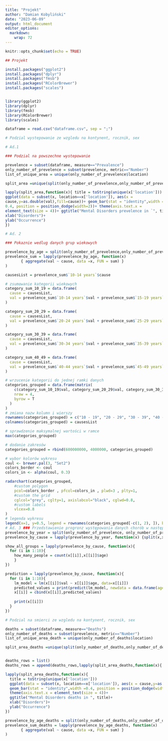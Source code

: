 ```yaml
---
title: "Projekt"
author: "Damian Kobyliński"
date: "2023-06-09"
output: html_document
editor_options: 
  markdown: 
    wrap: 72
---
```


```r
knitr::opts_chunk$set(echo = TRUE)
```

```r
## Projekt

install.packages("ggplot2")
install.packages("dplyr")
install.packages("fmsb")
install.packages("RColorBrewer")
install.packages("scales")


library(ggplot2)
library(dplyr)
library(fmsb)
library(RColorBrewer)
library(scales)

dataframe = read.csv("dataframe.csv", sep = ";")

# Podzial wystepowanie ze wzgledu na kontynent, rocznik, sex

# Ad.1

### Podzial na powszechne wystepowanie

prevelence = subset(dataframe, measure=="Prevalence")
only_number_of_prevelence = subset(prevelence, metric=="Number")
list_of_unique_area = unique(only_number_of_prevelence$location)

split_area =unique(split(only_number_of_prevelence,only_number_of_prevelence$location))

lapply(split_area,function(x){ title = toString(unique(x['location']))
ggplot(data = subset(x, location==x['location']), aes(x =
cause,y=as.double(val),fill=cause))+ geom_bar(stat = "identity",width =
0.4, position = position_dodge(width=2))+ theme(axis.text.x =
element_text(size = 4))+ ggtitle("Mental Disorders prevelence in `", title)+
xlab("Disorders")+ 
ylab("Occurrence")
})

# Ad. 2

### Pokaznie wedlug danych grup wiekowych

prevelence_by_age = split(only_number_of_prevelence,only_number_of_prevelence$age) 
prevelence_sum = lapply(prevelence_by_age, function(x)
       { aggregate(val ~ cause, data =x, FUN = sum) }
)

causesList = prevelence_sum$`10-14 years`$cause

# zsumowanie kategorii wiekowych 
category_sum_10_19 = data.frame(
  cause = causesList,
  val = prevelence_sum$`10-14 years`$val + prevelence_sum$`15-19 years`$val
)

category_sum_20_29 = data.frame(
  cause = causesList,
  val = prevelence_sum$`20-24 years`$val + prevelence_sum$`25-29 years`$val
)

category_sum_30_39 = data.frame(
  cause = causesList,
  val = prevelence_sum$`30-34 years`$val + prevelence_sum$`35-39 years`$val
)

category_sum_40_49 = data.frame(
  cause = causesList,
  val = prevelence_sum$`40-44 years`$val + prevelence_sum$`45-49 years`$val
)

# wrzucenie kategorii do jednej ramki danych
categories_grouped = data.frame(matrix(
    c(category_sum_10_19$val, category_sum_20_29$val, category_sum_30_39$val, category_sum_40_49$val),
    nrow = 4,
    byrow = T
  )
)
# zmiana nazw kolumn i wierszy
rownames(categories_grouped) = c("10 - 19", "20 - 29", "30 - 39", "40 - 49")
colnames(categories_grouped) = causesList

# sprawdzenie maksymalnej wartości w ramce
max(categories_grouped)

# dodanie zakresów
categories_grouped = rbind(600000000, 4000000, categories_grouped)

# wybor kolorów wykresu
coul <- brewer.pal(3, "Set2")
colors_border <- coul
colors_in <- alpha(coul, 0.3)

radarchart(categories_grouped,
    #custom polygon
    pcol=colors_border , pfcol=colors_in , plwd=3 , plty=1,
    #custom the grid
    cglcol="grey", cglty=1, axislabcol="black", cglwd=0.8, 
    #custom labels
    vlcex=0.8 
)
# legenda wykresu
legend(x=1, y=0.5, legend = rownames(categories_grouped[-c(1, 2), ]), bty = "n", pch=20 , col=colors_in , text.col = "grey", cex=1.2, pt.cex=3)
# Ad. 3 ### Przedstawienie progronz występowania danych chorób w następnych x latach 
prevelence_by_year = split(only_number_of_prevelence, only_number_of_prevelence$year)
prevelence_by_cause = lapply(prevelence_by_year, function(x) {split(x,x$cause)})

show_all_groups = lapply(prevelence_by_cause, function(x){ 
  for (i in 1:10){ 
    how_many_people = count(x[[i]],x[[i]]$age) 
    } 
})

prediction = lapply(prevelence_by_cause, function(x){ 
  for (i in 1:10){
    lm_model = lm(x[[i]]$val ~ x[[i]]$age, data=x[[i]]) 
    predicted_values = print(predict(lm_model, newdata = data.frame(age = x[[i]]$age))) 
    x[[i]] = cbind(x[[i]],predicted_values) 
    
    print(x[[i]])
  }
})

# Podzial na smierci ze wzgledu na kontynent, rocznik, sex

deaths = subset(dataframe, measure=="Deaths")
only_number_of_deaths = subset(prevelence, metric=="Number")
list_of_unique_area_death = unique(only_number_of_deaths$location)

split_area_deaths =unique(split(only_number_of_deaths,only_number_of_deaths$location))


deaths_rows = list()
deaths_rows = append(deaths_rows,lapply(split_area_deaths,function(x){ list(x$cause, x$val)}))

lapply(split_area_deaths,function(x){ 
  title = toString(unique(x['location']))
  ggplot(data = subset(x, location==x['location']), aes(x = cause,y=as.double(val),fill=cause))+ 
  geom_bar(stat = "identity",width =0.4, position = position_dodge(width=2))+ 
  theme(axis.text.x = element_text(size = 4))+ 
  ggtitle("Mental Disorders deaths in ", title)+
  xlab("Disorders")+ 
  ylab("Occurrence") 
})

prevelence_by_age_deaths = split(only_number_of_deaths,only_number_of_deaths$age) 
prevelence_sum_deaths = lapply(prevelence_by_age_deaths, function(x)
       { aggregate(val ~ cause, data =x, FUN = sum) }
)


```

